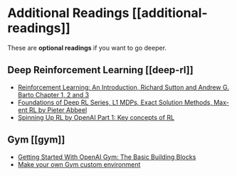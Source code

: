 # Additional Readings [[additional-readings]]

These are **optional readings** if you want to go deeper.

## Deep Reinforcement Learning [[deep-rl]]

- [Reinforcement Learning: An Introduction, Richard Sutton and Andrew G. Barto Chapter 1, 2 and 3](http://incompleteideas.net/book/RLbook2020.pdf)
- [Foundations of Deep RL Series, L1 MDPs, Exact Solution Methods, Max-ent RL by Pieter Abbeel](https://youtu.be/2GwBez0D20A)
- [Spinning Up RL by OpenAI Part 1: Key concepts of RL](https://spinningup.openai.com/en/latest/spinningup/rl_intro.html)

## Gym [[gym]]

- [Getting Started With OpenAI Gym: The Basic Building Blocks](https://blog.paperspace.com/getting-started-with-openai-gym/)
- [Make your own Gym custom environment](https://www.gymlibrary.dev/content/environment_creation/)
